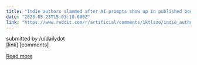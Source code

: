 ```yaml
---
title: "Indie authors slammed after AI prompts show up in published books: “Opportunist hacks using a theft machine”"
date: "2025-05-23T15:03:10.000Z"
link: "https://www.reddit.com/r/artificial/comments/1ktlszo/indie_authors_slammed_after_ai_prompts_show_up_in/"
---
```


submitted by    /u/dailydot  
 [link]   [comments]

[Read more](https://www.reddit.com/r/artificial/comments/1ktlszo/indie_authors_slammed_after_ai_prompts_show_up_in/)
